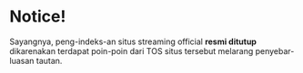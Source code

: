 = Notice! =

Sayangnya, peng-indeks-an situs streaming official '''resmi ditutup''' dikarenakan terdapat poin-poin dari TOS situs tersebut melarang penyebar-luasan tautan.